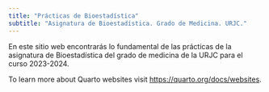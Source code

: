 ```yaml
---
title: "Prácticas de Bioestadística"
subtitle: "Asignatura de Bioestadística. Grado de Medicina. URJC."
---
```


En este sitio web encontrarás lo fundamental de las prácticas de la asignatura de Bioestadística del grado de medicina de la URJC para el curso 2023-2024.

To learn more about Quarto websites visit <https://quarto.org/docs/websites>.

```r

```
